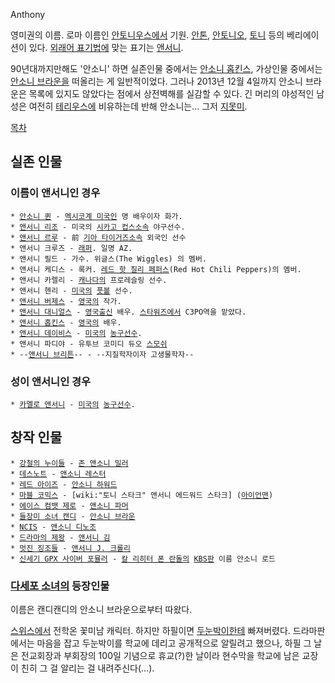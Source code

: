 Anthony

영미권의 이름. 로마 이름인 [[안토니우스]]에서 기원. [[안톤]], [[안토니오]], [[토니]] 등의 베리에이션이 있다. [[외래어 표기법]]에 맞는 표기는 [[앤서니]]. 

90년대까지만해도 '안소니' 하면 실존인물 중에서는 [[안소니 홉킨스]], 가상인물 중에서는 [[안소니 브라운]]을 떠올리는 게 일반적이었다. 그러나 2013년 12월 4일까지 안소니 브라운은 목록에 있지도 않았다는 점에서 상전벽해를 실감할 수 있다. 긴 머리의 야성적인 남성은 여전히 [[테리우스]]에 비유하는데 반해 안소니는… 그저 [[지못미]].


[[목차]]
== 실존 인물 ==
=== 이름이 앤서니인 경우 ===
 * [[안소니 퀸]] - [[멕시코계 미국인]] 명 배우이자 화가.
 * [[앤서니 리조]] - 미국의 [[시카고 컵스]]소속 야구선수.
 * [[앤서니 르루]] - 前 [[기아 타이거즈]]소속 외국인 선수
 * 앤서니 크루즈 - [[래퍼]]. 일명 AZ.
 * 앤서니 필드 - 가수. 위글스(The Wiggles) 의 멤버.
 * 앤서니 케디스 - 록커. [[레드 핫 칠리 페퍼스]](Red Hot Chili Peppers)의 멤버.
 * 앤서니 카렐리 - [[캐나다]]의 프로레슬링 선수.
 * 앤서니 헨리 - [[미국]]의 [[풋볼]] 선수.
 * [[앤서니 버제스]] - [[영국]]의 작가.
 * [[앤서니 대니얼스]] - [[영국]]출신 배우. [[스타워즈]]에서 C3PO역을 맡았다.
 * [[앤서니 홉킨스]] - [[영국]]의 배우.
 * [[앤서니 데이비스]] - [[미국]]의 [[농구]]선수.
 * 앤서니 파디야 - 유투브 코미디 듀오 [[스모쉬]]
 * --[[반 다크홈|앤서니 브리튼]]-- - --지질학자이자 고생물학자--
=== 성이 앤서니인 경우 ===
 * [[카멜로 앤서니]] - [[미국]]의 [[농구]]선수.
== 창작 인물 ==
 * [[강철의 누이들]] - [[존 앤소니 밀러]]
 * [[데스노트]] - [[앤소니 레스터]]
 * [[레드 아이즈]] - [[안소니 하워드]]
 * [[마블 코믹스]] - [wiki:"토니 스타크" 앤서니 에드워드 스타크] ([[아이언맨]])
 * [[에이스 컴뱃 제로]] - [[앤소니 파머]]
 * [[들장미 소녀 캔디]] - [[안소니 브라운]]
 * [[NCIS]] - [[앤소니 디노조]]
 * [[드라마의 제왕]] - [[앤서니 김]]
 * [[멋진 징조들]] - [[크롤리|앤서니 J. 크롤리]]
 * [[신세기 GPX 사이버 포뮬러]] - [[칼 리히터 폰 란돌]]의 [[KBS]]판 이름 안소니 로드
=== [[다세포 소녀]]의 등장인물 ===
이름은 캔디캔디의 안소니 브라운으로부터 따왔다.

[[스위스]]에서 전학온 꽃미남 캐릭터. 하지만 하필이면 [[두눈박이]]한테 빠져버렸다. 드라마판에서는 마음을 잡고 두눈박이를 학교에 데리고 공개적으로 알릴려고 했으나, 하필 그 날은 전교회장과 부회장의 100일 기념으로 휴교(?)한 날이라 현수막을 학교에 남은 교장이 친히 그 걸 알리는 걸 내려주신다(...).
